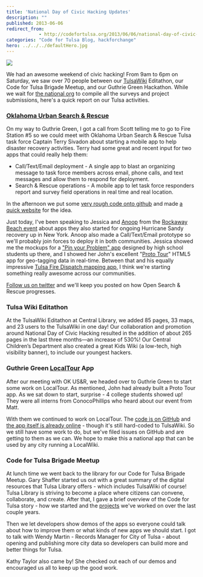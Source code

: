 ```yaml
---
title: 'National Day of Civic Hacking Updates'
description: ""
published: 2013-06-06
redirect_from: 
            - http://codefortulsa.org/2013/06/06/national-day-of-civic-hacking-updates/
categories: "Code for Tulsa Blog, hackforchange"
hero: ../../../defaultHero.jpg
---
```

![](http://www.hackforchange.org/profiles/opencivic/themes/hackathon/logo.png)

We had an awesome weekend of civic hacking! From 9am to 6pm on Saturday, we saw over 70 people between our [TulsaWiki](http://www.tulsawiki.org/) Editathon, our Code for Tulsa Brigade Meetup, and our Guthrie Green Hackathon. While we wait for [the national org](http://www.hackforchange.org/) to compile all the surveys and project submissions, here's a quick report on our Tulsa activities.

### [Oklahoma Urban Search & Rescue](http://opensar.us/about/)

On my way to Guthrie Green, I got a call from Scott telling me to go to Fire Station #5 so we could meet with Oklahoma Urban Search & Rescue Tulsa task force Captain Terry Sivadon about starting a mobile app to help disaster recovery activities. Terry had some great and recent input for two apps that could really help them:

- Call/Text/Email deployment - A single app to blast an organizing message to task force members across email, phone calls, and text messages and allow them to respond for deployment.
- Search & Rescue operations - A mobile app to let task force responders report and survey field operations in real time and real location.

In the afternoon we put some [very rough code onto github](https://github.com/codefortulsa/open-search-and-rescue) and made [a quick website](http://opensar.us/about/) for the idea.

Just today, I've been speaking to Jessica and [Anoop](https://twitter.com/anoopr) from the [Rockaway Beach event](https://hackforchange.hackpad.com/ROCKAWAY-BEACH-CIVIC-HACK-DAY-xstjMrI8dKd) about apps they also started for ongoing Hurricane Sandy recovery up in New York. Anoop also made a Call/Text/Email prototype so we'll probably join forces to deploy it in both communities. Jessica showed me the mockups for a ["Pin your Problem" app](http://popapp.in/w#!/projects/51aa6206eb2fdf9e5e001df4/mockups/51aa62b06ff419b95e001e45) designed by high school students up there, and I showed her John's excellent "[Proto Tour](http://proto.iriscouch.com/tour/_design/prototour/index.html)" HTML5 app for geo-tagging data in real-time. Between that and his equally impressive [Tulsa Fire Dispatch mapping app,](http://tfdd.co/dispatches/) I think we're starting something really awesome across our communities.

[Follow us on twitter](https://twitter.com/codefortulsa) and we'll keep you posted on how Open Search & Rescue progresses.

### Tulsa Wiki Editathon

At the TulsaWiki Editathon at Central Library, we added 85 pages, 33 maps, and 23 users to the TulsaWiki in one day! Our collaboration and promotion around National Day of Civic Hacking resulted in the addition of about 265 pages in the last three months—an increase of 530%! Our Central Children’s Department also created a great Kids Wiki (a low-tech, high visibility banner), to include our youngest hackers.

### Guthrie Green [LocalTour](http://codefortulsa.github.com/localtour) App

After our meeting with OK US&R, we headed over to Guthrie Green to start some work on LocalTour. As mentioned, John had already built a Proto Tour app. As we sat down to start, surprise - 4 college students showed up! They were all interns from ConocoPhillips who heard about our event from Matt.

With them we continued to work on LocalTour. The [code is on GitHub](https://github.com/codefortulsa/localtour) and [the app itself is already online](http://codefortulsa.github.com/localtour) - though it's still hard-coded to TulsaWiki. So we still have some work to do, but we've filed issues on GitHub and are getting to them as we can. We hope to make this a national app that can be used by any city running a LocalWiki.

### Code for Tulsa Brigade Meetup

At lunch time we went back to the library for our Code for Tulsa Brigade Meetup. Gary Shaffer started us out with a great summary of the digital resources that Tulsa Library offers - which includes TulsaWiki of course! Tulsa Library is striving to become a place where citizens can convene, collaborate, and create. After that, I gave a brief overview of the Code for Tulsa story - how we started and the [projects](http://codefortulsa.org/projects/) we've worked on over the last couple years.

Then we let developers show demos of the apps so everyone could talk about how to improve them or what kinds of new apps we should start. I got to talk with Wendy Martin - Records Manager for City of Tulsa - about opening and publishing more city data so developers can build more and better things for Tulsa.

Kathy Taylor also came by! She checked out each of our demos and encouraged us all to keep up the good work.

